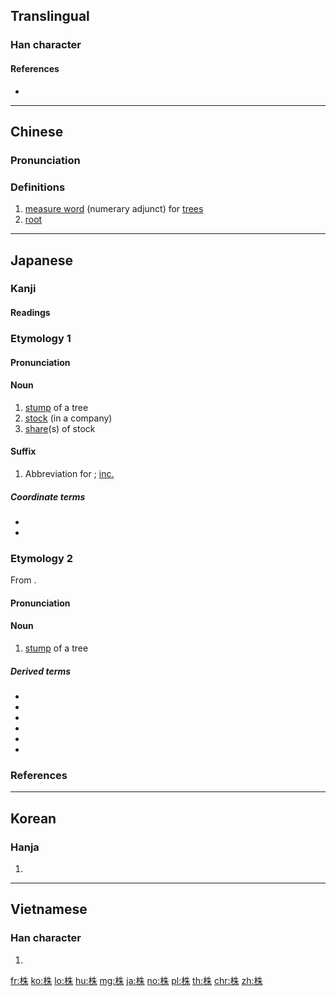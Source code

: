 ==Translingual==

===Han character===
{{Han char|rn=75|rad=木|as=06|sn=10|four=45990|canj=DHJD|ids=⿰木朱}}

====References====
* {{Han ref|kx=0523.110|dkj=14723|dj=0911.090|hdz=21199.100|uh=682A|ud=26666|bh=AEE8|bd=44776}}

----

==Chinese==
{{zh-forms}}

===Pronunciation===
{{zh-pron
|m=zhū
|c=zyu1
|mn=tu
|mc=y
|oc=y
|ma=
|cat=cls,n}}

===Definitions===
# [[measure word]] (numerary adjunct) for [[tree]]s
# [[root]]

----

==Japanese==

===Kanji===
{{ja-kanji|grade=6|rs=木06}}

====Readings====
{{ja-readings|goon=[[ちゅう]] (chū)|kanon=[[ちゅう]] (chū)|kanyoon=[[しゅ]] (shu)|kun=[[かぶ]] (kabu)}}

{{wikipedia|lang=ja}}

===Etymology 1===
{{ja-kanjitab|かぶ|yomi=k}}

====Pronunciation====
{{ja-pron|yomi=k|かぶ|acc=0|acc_ref=DJR,NHK}}

====Noun====
{{ja-noun|かぶ}}

# [[stump]] of a tree
# [[stock]] (in a company)
# [[share]](s) of stock

====Suffix====
{{ja-pos|suffix|かぶ}}

# Abbreviation for {{term|株式会社||stock company|tr=かぶしきかいしゃ, kabushiki kaisha|sc=Jpan|lang=ja}}; [[inc.]]

=====Coordinate terms=====
* {{m|ja|社||[[co.]]|tr=しゃ, sha}}
* {{m|ja|有||[[Ltd.]]|tr=ゆう, yū}}

===Etymology 2===
{{ja-kanjitab|しゅ|yomi=kanyoon}}
From {{etyl|ltc|ja|sort=しゅ}} {{m|zh|株|tr=trju}}.

====Pronunciation====
{{ja-pron|yomi=kanyoon|しゅ|acc=1|acc_ref=DJR}}

====Noun====
{{ja-noun|しゅ}}

# [[stump]] of a tree

=====Derived terms=====
{{der-top}}
* {{ja-r|岩株|がんしゅ}}
* {{ja-r|雌雄異株|しゆういしゅ}}
* {{ja-r|雌雄同株|しゆうどうしゅ}}
* {{ja-r|雌雄別株|しゆうべっしゅ}}
* {{ja-r|守株|しゅしゅ}}
* {{ja-r|株を削り根を掘る|しゅ を けずり ね を ほる}}
{{der-bottom}}

===References===
<references/>

----

==Korean==

===Hanja===
{{ko-hanja|hangeul=주|eumhun=|rv=ju|mr=chu|y=cwu}}

# {{defn|lang=ko|sort=木06}}

----

==Vietnamese==

===Han character===
{{vi-hantu|[[chò]], [[châu]], [[chu]]|rs=木06}}

# {{defn|lang=vi|sort=木06}}

[[fr:株]]
[[ko:株]]
[[lo:株]]
[[hu:株]]
[[mg:株]]
[[ja:株]]
[[no:株]]
[[pl:株]]
[[th:株]]
[[chr:株]]
[[zh:株]]
